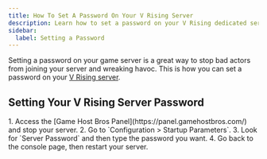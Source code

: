```yaml
---
title: How To Set A Password On Your V Rising Server
description: Learn how to set a password on your V Rising dedicated server.
sidebar:
  label: Setting a Password
---
```


Setting a password on your game server is a great way to stop bad actors from joining your server and wreaking havoc. This is how you can set a password on your [V Rising server](https://www.gamehostbros.com/v-rising-server-hosting/).

## Setting Your V Rising Server Password

<Steps>
1. Access the [Game Host Bros Panel](https://panel.gamehostbros.com/) and stop your server.
2. Go to `Configuration > Startup Parameters`.
3. Look for `Server Password` and then type the password you want.
4. Go back to the console page, then restart your server.
</Steps>